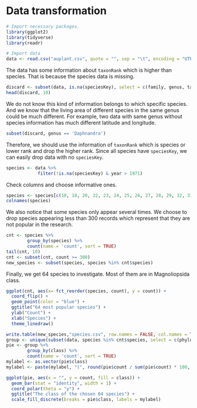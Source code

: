 # Data transformation

```r
# Import necessary packages.
library(ggplot2)
library(tidyverse)
library(readr)
```

```r
# Import data
data <- read.csv("auplant.csv", quote = "", sep = "\t", encoding = "UTF-8")
```

The data has some information about `taxonRank` which is higher than species. That is because the species data is missing.

```r
discard <- subset(data, is.na(speciesKey), select = c(family, genus, taxonRank, decimalLatitude, decimalLongitude))
head(discard, 10)
```

We do not know this kind of information belongs to which specific species. And we know that the living area of different species in the same genus could be much different. For example, two data with same genus without species information has much different latitude and longitude.

```r
subset(discard, genus == 'Daphnandra')
```

Therefore, we should use the information of `taxonRank` which is species or lower rank and drop the higher rank. Since all species have `speciesKey`, we can easily drop data with no `speciesKey`.

```r
species <- data %>% 
            filter(!is.na(speciesKey) & year > 1971)
```

Check columns and choose informative ones.

```r
species <- species[c(10, 18, 20, 22, 23, 24, 25, 26, 27, 28, 29, 32, 33, 35)]
colnames(species)
```

We also notice that some species only appear several times. We choose to drop species appearing less than 300 records which represent that they are not popular in the research.

```r
cnt <- species %>%
        group_by(species) %>%
        count(name = 'count', sort = TRUE)
tail(cnt, 10)
cnt <- subset(cnt, count >= 300)
new_species <- subset(species, species %in% cnt$species)
```

Finally, we get 64 species to investigate. Most of them are in Magnoliopsida class.

```r
ggplot(cnt, aes(x= fct_reorder(species, count), y = count)) +
  coord_flip() +
  geom_point(color = "blue") +
  ggtitle("64 most popular species") +
  ylab("Count") +
  xlab("Species") +
  theme_linedraw()
```

```r
write.table(new_species,"species.csv", row.names = FALSE, col.names = TRUE, sep = ",")
group <- unique(subset(data, species %in% cnt$species, select = c(phylum, class, order, family, genus, species)))
pie <- group %>%
        group_by(class) %>%
        count(name = 'count', sort = TRUE)
mylabel <- as.vector(pie$class)
mylabel <- paste(mylabel, "(", round(pie$count / sum(pie$count) * 100, 2), "%) ", sep = "") 

ggplot(pie, aes(x = "", y = count, fill = class)) +
  geom_bar(stat = "identity", width = 1) +
  coord_polar(theta = "y") +
  ggtitle("The class of the chosen 64 species") +
  scale_fill_discrete(breaks = pie$class, labels = mylabel)
```